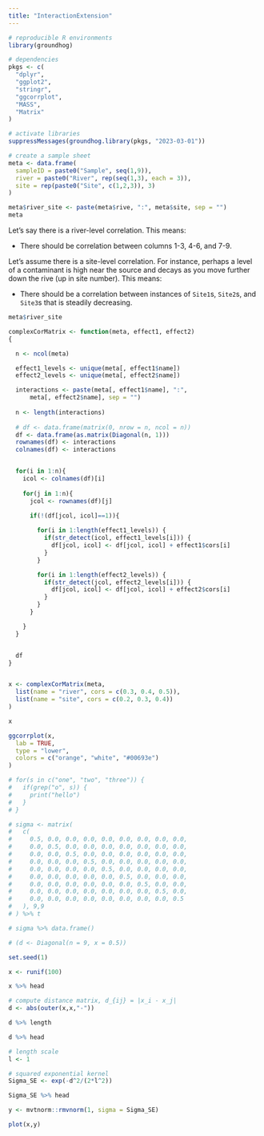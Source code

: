 ```yaml
---
title: "InteractionExtension"
---
```


```r

# reproducible R environments
library(groundhog)

# dependencies
pkgs <- c(
  "dplyr",
  "ggplot2",
  "stringr",
  "ggcorrplot",
  "MASS", 
  "Matrix"
)

# activate libraries
suppressMessages(groundhog.library(pkgs, "2023-03-01"))
```



```r

# create a sample sheet
meta <- data.frame(
  sampleID = paste0("Sample", seq(1,9)),
  river = paste0("River", rep(seq(1,3), each = 3)),
  site = rep(paste0("Site", c(1,2,3)), 3)
)

meta$river_site <- paste(meta$rive, ":", meta$site, sep = "")
meta
```

Let's say there is a river-level correlation. This means:

  - There should be correlation between columns 1-3, 4-6, and 7-9.

Let's assume there is a site-level correlation. For instance, perhaps a level of a contaminant is high near the source and decays as you move further down the rive (up in site number). This means:

  - There should be a correlation between instances of `Site1`s, `Site2`s, and `Site3`s that is steadily decreasing.

```r
meta$river_site
```

```r

complexCorMatrix <- function(meta, effect1, effect2)
{

  n <- ncol(meta)

  effect1_levels <- unique(meta[, effect1$name])
  effect2_levels <- unique(meta[, effect2$name])

  interactions <- paste(meta[, effect1$name], ":",
      meta[, effect2$name], sep = "")
  
  n <- length(interactions)
  
  # df <- data.frame(matrix(0, nrow = n, ncol = n))
  df <- data.frame(as.matrix(Diagonal(n, 1)))
  rownames(df) <- interactions
  colnames(df) <- interactions


  for(i in 1:n){
    icol <- colnames(df)[i]
    
    for(j in 1:n){
      jcol <- rownames(df)[j]

      if(!(df[jcol, icol]==1)){
      
        for(i in 1:length(effect1_levels)) {
          if(str_detect(icol, effect1_levels[i])) {
            df[jcol, icol] <- df[jcol, icol] + effect1$cors[i]
          }
        }

        for(i in 1:length(effect2_levels)) {
          if(str_detect(jcol, effect2_levels[i])) {
            df[jcol, icol] <- df[jcol, icol] + effect2$cors[i]
          }
        }
      }

    }
  }


  df
}


x <- complexCorMatrix(meta,
  list(name = "river", cors = c(0.3, 0.4, 0.5)),
  list(name = "site", cors = c(0.2, 0.3, 0.4))
)
```

```r
x
```

```r
ggcorrplot(x,
  lab = TRUE,
  type = "lower",
  colors = c("orange", "white", "#00693e")
) 
```

```r

# for(s in c("one", "two", "three")) {
#   if(grep("o", s)) {
#     print("hello")
#   }
# }
```

```r

# sigma <- matrix(
#   c(
#     0.5, 0.0, 0.0, 0.0, 0.0, 0.0, 0.0, 0.0, 0.0,
#     0.0, 0.5, 0.0, 0.0, 0.0, 0.0, 0.0, 0.0, 0.0,
#     0.0, 0.0, 0.5, 0.0, 0.0, 0.0, 0.0, 0.0, 0.0,
#     0.0, 0.0, 0.0, 0.5, 0.0, 0.0, 0.0, 0.0, 0.0,
#     0.0, 0.0, 0.0, 0.0, 0.5, 0.0, 0.0, 0.0, 0.0,
#     0.0, 0.0, 0.0, 0.0, 0.0, 0.5, 0.0, 0.0, 0.0,
#     0.0, 0.0, 0.0, 0.0, 0.0, 0.0, 0.5, 0.0, 0.0,
#     0.0, 0.0, 0.0, 0.0, 0.0, 0.0, 0.0, 0.5, 0.0,
#     0.0, 0.0, 0.0, 0.0, 0.0, 0.0, 0.0, 0.0, 0.5
#   ), 9,9
# ) %>% t

# sigma %>% data.frame()

# (d <- Diagonal(n = 9, x = 0.5))
```








```r
set.seed(1)

x <- runif(100)

x %>% head
```

```r

# compute distance matrix, d_{ij} = |x_i - x_j|
d <- abs(outer(x,x,"-")) 

d %>% length

d %>% head
```

```r

# length scale
l <- 1
```

```r

# squared exponential kernel
Sigma_SE <- exp(-d^2/(2*l^2)) 

Sigma_SE %>% head
```

```r

y <- mvtnorm::rmvnorm(1, sigma = Sigma_SE)
```

```r

plot(x,y)
```






